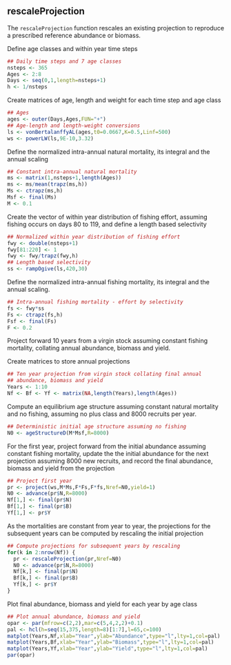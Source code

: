 ## rescaleProjection

The `rescaleProjection` function rescales an existing projection to
reproduce a prescribed reference abundance or biomass.

Define age classes and within year time steps
```r
## Daily time steps and 7 age classes
nsteps <- 365
Ages <- 2:8
Days <- seq(0,1,length=nsteps+1)
h <- 1/nsteps
```

Create matrices of age, length and weight for each time step and age class
```r
## Ages
ages <- outer(Days,Ages,FUN="+")
## Age-length and length-weight conversions
ls <- vonBertalanffyAL(ages,t0=0.0667,K=0.5,Linf=500)
ws <- powerLW(ls,9E-10,3.32)
```

Define the normalized intra-annual natural mortality, its integral and the annual scaling
```r
## Constant intra-annual natural mortality
ms <- matrix(1,nsteps+1,length(Ages))
ms <- ms/mean(trapz(ms,h))
Ms <- ctrapz(ms,h)
Msf <- final(Ms)
M <- 0.1
```

Create the vector of within year distribution of fishing effort,
assuming fishing occurs on days 80 to 119, and define a length based
selectivity
```r
## Normalized within year distribution of fishing effort
fwy <- double(nsteps+1)
fwy[81:220] <- 1
fwy <- fwy/trapz(fwy,h)
## Length based selectivity
ss <- rampOgive(ls,420,30)
```

Define the normalized intra-annual fishing mortality, its integral and
the annual scaling.
```r
## Intra-annual fishing mortality - effort by selectivity
fs <- fwy*ss
Fs <- ctrapz(fs,h)
Fsf <- final(Fs)
F <- 0.2
```

Project forward 10 years from a virgin stock assuming constant fishing
mortality, collating annual abundance, biomass and yield.

Create matrices to store annual projections
```r
## Ten year projection from virgin stock collating final annual
## abundance, biomass and yield
Years <- 1:10
Nf <- Bf <- Yf <- matrix(NA,length(Years),length(Ages))
```


Compute an equilibrium age structure assuming constant natural mortality
and no fishing, assuming no plus class and 8000 recruits per year.
```r
## Deterministic initial age structure assuming no fishing
N0 <- ageStructureD(M*Msf,R=8000)
```

For the first year, project forward from the initial abundance assuming
constant fishing mortality, update the the initial abundance for the
next projection assuming 8000 new recruits, and record the final
abundance, biomass and yield from the projection
```r
## Project first year
pr <- project(ws,M*Ms,F*Fs,F*fs,Nref=N0,yield=1)
N0 <- advance(pr$N,R=8000)
Nf[1,] <- final(pr$N)
Bf[1,] <- final(pr$B)
Yf[1,] <- pr$Y
```

As the mortalities are constant from year to year, the projections for
the subsequent years can be computed by rescaling the initial projection
```r
## Compute projections for subsequent years by rescaling
for(k in 2:nrow(Nf)) {
  pr <- rescaleProjection(pr,Nref=N0)
  N0 <- advance(pr$N,R=8000)
  Nf[k,] <- final(pr$N)
  Bf[k,] <- final(pr$B)
  Yf[k,] <- pr$Y
}
```

Plot final abundance, biomass and yield for each year by age class
```r
## Plot annual abundance, biomass and yield
opar <- par(mfrow=c(2,2),mar=c(5,4,2,2)+0.1)
pal <- hcl(h=seq(15,375,length=8)[1:7],l=65,c=100)
matplot(Years,Nf,xlab="Year",ylab="Abundance",type="l",lty=1,col=pal)
matplot(Years,Bf,xlab="Year",ylab="Biomass",type="l",lty=1,col=pal)
matplot(Years,Yf,xlab="Year",ylab="Yield",type="l",lty=1,col=pal)
par(opar)
```
